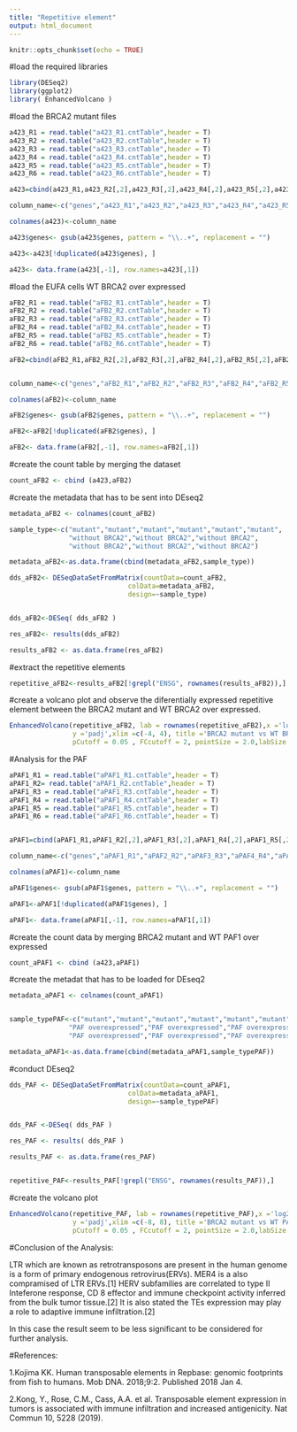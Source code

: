 ---
title: "Repetitive element"
output: html_document
---

```{r setup, include=FALSE}
knitr::opts_chunk$set(echo = TRUE)
```

#load the required libraries

```{r,message=FALSE,warning=F}
library(DESeq2)
library(ggplot2)
library( EnhancedVolcano )
```

#load the BRCA2 mutant files 

```{r,message=FALSE,warning=F}
a423_R1 = read.table("a423_R1.cntTable",header = T)
a423_R2 = read.table("a423_R2.cntTable",header = T) 
a423_R3 = read.table("a423_R3.cntTable",header = T) 
a423_R4 = read.table("a423_R4.cntTable",header = T) 
a423_R5 = read.table("a423_R5.cntTable",header = T) 
a423_R6 = read.table("a423_R6.cntTable",header = T) 

a423=cbind(a423_R1,a423_R2[,2],a423_R3[,2],a423_R4[,2],a423_R5[,2],a423_R6[,2])

column_name<-c("genes","a423_R1","a423_R2","a423_R3","a423_R4","a423_R5","a423_R6")

colnames(a423)<-column_name

a423$genes<- gsub(a423$genes, pattern = "\\..+", replacement = "")  

a423<-a423[!duplicated(a423$genes), ]

a423<- data.frame(a423[,-1], row.names=a423[,1])

```

#load the EUFA cells WT BRCA2 over expressed

```{r , echo=FALSE,message=FALSE,warning=F}

aFB2_R1 = read.table("aFB2_R1.cntTable",header = T)
aFB2_R2 = read.table("aFB2_R2.cntTable",header = T) 
aFB2_R3 = read.table("aFB2_R3.cntTable",header = T) 
aFB2_R4 = read.table("aFB2_R4.cntTable",header = T) 
aFB2_R5 = read.table("aFB2_R5.cntTable",header = T) 
aFB2_R6 = read.table("aFB2_R6.cntTable",header = T) 

aFB2=cbind(aFB2_R1,aFB2_R2[,2],aFB2_R3[,2],aFB2_R4[,2],aFB2_R5[,2],aFB2_R6[,2])


column_name<-c("genes","aFB2_R1","aFB2_R2","aFB2_R3","aFB2_R4","aFB2_R5","aFB2_R6")

colnames(aFB2)<-column_name

aFB2$genes<- gsub(aFB2$genes, pattern = "\\..+", replacement = "")  

aFB2<-aFB2[!duplicated(aFB2$genes), ]

aFB2<- data.frame(aFB2[,-1], row.names=aFB2[,1])

```

#create the count table by merging the dataset

```{r}

count_aFB2 <- cbind (a423,aFB2)

```

#create the metadata that has to be sent into DEseq2

```{r}

metadata_aFB2 <- colnames(count_aFB2)

sample_type<-c("mutant","mutant","mutant","mutant","mutant","mutant",
               "without BRCA2","without BRCA2","without BRCA2",
               "without BRCA2","without BRCA2","without BRCA2")

metadata_aFB2<-as.data.frame(cbind(metadata_aFB2,sample_type))

```


```{r,message=FALSE,warning=F}
dds_aFB2<- DESeqDataSetFromMatrix(countData=count_aFB2, 
                              colData=metadata_aFB2, 
                              design=~sample_type)


dds_aFB2<-DESeq( dds_aFB2 )

res_aFB2<- results(dds_aFB2)

results_aFB2 <- as.data.frame(res_aFB2)


```

#extract the repetitive elements 

```{r}

repetitive_aFB2<-results_aFB2[!grepl("ENSG", rownames(results_aFB2)),]

```


#create a volcano plot and observe the diferentially expressed repetitive element between the BRCA2 mutant and WT BRCA2 over expressed.

```{r,message=FALSE,warning=F}

EnhancedVolcano(repetitive_aFB2, lab = rownames(repetitive_aFB2),x ='log2FoldChange',
                y ='padj',xlim =c(-4, 4), title ='BRCA2 mutant vs WT BRCA2 over expressed',
                pCutoff = 0.05 , FCcutoff = 2, pointSize = 2.0,labSize = 3.0 )

```


#Analysis for the PAF 

```{r,message=FALSE,warning=F}
aPAF1_R1 = read.table("aPAF1_R1.cntTable",header = T)
aPAF1_R2= read.table("aPAF1_R2.cntTable",header = T) 
aPAF1_R3 = read.table("aPAF1_R3.cntTable",header = T) 
aPAF1_R4 = read.table("aPAF1_R4.cntTable",header = T) 
aPAF1_R5 = read.table("aPAF1_R5.cntTable",header = T) 
aPAF1_R6 = read.table("aPAF1_R6.cntTable",header = T) 


aPAF1=cbind(aPAF1_R1,aPAF1_R2[,2],aPAF1_R3[,2],aPAF1_R4[,2],aPAF1_R5[,2],aPAF1_R6[,2])

column_name<-c("genes","aPAF1_R1","aPAF2_R2","aPAF3_R3","aPAF4_R4","aPAF5_R5","aPAF6_R6")

colnames(aPAF1)<-column_name

aPAF1$genes<- gsub(aPAF1$genes, pattern = "\\..+", replacement = "")  

aPAF1<-aPAF1[!duplicated(aPAF1$genes), ]

aPAF1<- data.frame(aPAF1[,-1], row.names=aPAF1[,1])


```

#create the count data by merging BRCA2 mutant and  WT PAF1 over expressed

```{r}

count_aPAF1 <- cbind (a423,aPAF1)


```


#create the metadat that has to be loaded for DEseq2

```{r}

metadata_aPAF1 <- colnames(count_aPAF1)


sample_typePAF<-c("mutant","mutant","mutant","mutant","mutant","mutant",
               "PAF overexpressed","PAF overexpressed","PAF overexpressed",
               "PAF overexpressed","PAF overexpressed","PAF overexpressed")

metadata_aPAF1<-as.data.frame(cbind(metadata_aPAF1,sample_typePAF))

```


#conduct DEseq2

```{r,message=FALSE,warning=F}

dds_PAF <- DESeqDataSetFromMatrix(countData=count_aPAF1, 
                              colData=metadata_aPAF1, 
                              design=~sample_typePAF)


dds_PAF <-DESeq( dds_PAF )

res_PAF <- results( dds_PAF )

results_PAF <- as.data.frame(res_PAF)


repetitive_PAF<-results_PAF[!grepl("ENSG", rownames(results_PAF)),]


```

#create the volcano plot 

```{r,message=FALSE,warning=F}

EnhancedVolcano(repetitive_PAF, lab = rownames(repetitive_PAF),x ='log2FoldChange',
                y ='padj',xlim =c(-8, 8), title ='BRCA2 mutant vs WT PAF1 over expressed',
                pCutoff = 0.05 , FCcutoff = 2, pointSize = 2.0,labSize = 3.0 )

```

#Conclusion of the Analysis:


LTR which are known as retrotransposons are present in the human genome is a form of primary endogenous retrovirus(ERVs). MER4 is a also compramised of LTR ERVs.[1] HERV subfamilies are correlated to type II Inteferone response, CD 8 effector and immune checkpoint activity inferred from the bulk tumor tissue.[2] It is also stated the TEs expression may play a role to adaptive immune infiltration.[2]


In this case the result seem to be less significant to be considered for further analysis. 


#References:

1.Kojima KK. Human transposable elements in Repbase: genomic footprints from fish to humans. Mob DNA. 2018;9:2. Published 2018 Jan 4.

2.Kong, Y., Rose, C.M., Cass, A.A. et al. Transposable element expression in tumors is associated with immune infiltration and increased antigenicity. Nat Commun 10, 5228 (2019).





